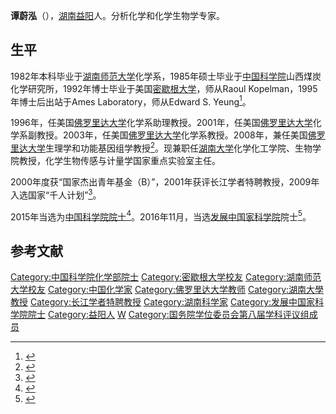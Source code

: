{{Infobox person
| 姓名     = 谭蔚泓
| 图像     = 
| 图像说明 = 
| 出生日期 = 1960年5月
| 出生地   = {{CHN}}[[湖南|湖南]][[益阳|益阳]]
| 死亡日期 = 
| 死亡地   = 
| 国籍       = {{PRC}}
| 籍贯       = 
| 别名     = 
| 知名于   = 
| 职业     = 分析化学
| 母校 = 
*[[湖南师范大学|湖南师范大学]]化学系本科
*[[中国科学院|中国科学院]]山西煤炭化学研究所硕士
*美国[[密歇根大学|密歇根大学]]博士
}}

'''谭蔚泓'''（{{bd|1960年|5月||}}），[[湖南|湖南]][[益阳|益阳]]人。分析化学和化学生物学专家。

==生平==
1982年本科毕业于[[湖南师范大学|湖南师范大学]]化学系，1985年硕士毕业于[[中国科学院|中国科学院]]山西煤炭化学研究所，1992年博士毕业于美国[[密歇根大学|密歇根大学]]，师从Raoul Kopelman，1995年博士后出站于Ames Laboratory，师从Edward S. Yeung<ref>{{cite web|title=谭蔚泓|url=http://www.casad.cas.cn/aca/373/hxb-201512-t20151224_4502127.html|accessdate=2015-12-28|newspaper=中国科学院|archive-date=2016-03-04|archive-url=https://web.archive.org/web/20160304091033/http://www.casad.cas.cn/aca/373/hxb-201512-t20151224_4502127.html|dead-url=no}}</ref>。

1996年，任美国[[佛罗里达大学|佛罗里达大学]]化学系助理教授。2001年，任美国[[佛罗里达大学|佛罗里达大学]]化学系副教授。2003年，任美国[[佛罗里达大学|佛罗里达大学]]化学系教授。2008年，兼任美国[[佛罗里达大学|佛罗里达大学]]生理学和功能基因组学教授<ref>{{cite web|title=Weihong Tan|url=https://tan.chem.ufl.edu/wp-content/uploads/sites/39/2015/07/TanCV-120501-121019.pdf?610c64|accessdate=2015-12-28|newspaper=佛罗里达大学|archive-date=2016-03-06|archive-url=https://web.archive.org/web/20160306235839/https://tan.chem.ufl.edu/wp-content/uploads/sites/39/2015/07/TanCV-120501-121019.pdf?610c64|dead-url=no}}</ref>。现兼职任[[湖南大学|湖南大学]]化学化工学院、生物学院教授，化学生物传感与计量学国家重点实验室主任。

2000年度获“国家杰出青年基金（B）”，2001年获评长江学者特聘教授，2009年入选国家“千人计划”<ref>{{cite news|title=谭蔚泓教授任美国分析化学杂志副主编|url=http://news.sciencenet.cn/htmlnews/2014/3/290100.shtm|accessdate=2015-12-28|newspaper=科学网|archive-date=2014-10-17|archive-url=https://web.archive.org/web/20141017054346/http://news.sciencenet.cn/htmlnews/2014/3/290100.shtm|dead-url=no}}</ref>。

2015年当选为[[中国科学院院士|中国科学院院士]]<ref>{{cite news|title=中国科学院2015年院士增选结果公布|url=http://news.sciencenet.cn/htmlnews/2015/12/333401.shtm|accessdate=2015-12-28|newspaper=科学网|archive-date=2015-12-10|archive-url=https://web.archive.org/web/20151210190443/http://news.sciencenet.cn/htmlnews/2015/12/333401.shtm|dead-url=no}}</ref>。2016年11月，当选[[发展中国家科学院|发展中国家科学院]]院士<ref>{{cite web|url=http://www.thepaper.cn/newsDetail_forward_1562245|title=曹晓风等10名中国大陆学者当选发展中国家科学院院士|publisher=澎湃新闻|accessdate=2016-11-16|archive-date=2016-11-16|archive-url=https://web.archive.org/web/20161116070051/http://www.thepaper.cn/newsDetail_forward_1562245|dead-url=no}}</ref>。

==参考文献==
{{reflist}}

{{中国科学院化学部院士}}
{{国务院学位委员会第八届学科评议组/化学}}
{{第三批“长江学者奖励计划”特聘教授}}
{{Authority control}}
{{DEFAULTSORT:T}}
[[Category:中国科学院化学部院士|Category:中国科学院化学部院士]]
[[Category:密歇根大学校友|Category:密歇根大学校友]]
[[Category:湖南师范大学校友|Category:湖南师范大学校友]]
[[Category:中国化学家|Category:中国化学家]]
[[Category:佛罗里达大学教师|Category:佛罗里达大学教师]]
[[Category:湖南大學教授|Category:湖南大學教授]]
[[Category:长江学者特聘教授|Category:长江学者特聘教授]]
[[Category:湖南科学家|Category:湖南科学家]]
[[Category:发展中国家科学院院士|Category:发展中国家科学院院士]]
[[Category:益阳人|Category:益阳人]]
[[Category:谭姓|W]]
[[Category:国务院学位委员会第八届学科评议组成员|Category:国务院学位委员会第八届学科评议组成员]]